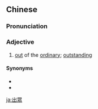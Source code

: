 {{also|出众}}
==Chinese==
{{zh-forms|s=出众}}

===Pronunciation===
{{zh-pron
|m=chūzhòng
|c=ceot1 zung3
|h=pfs=chhut-chung
|mn=chhut-chèng/chhut-chiòng
|cat=a
}}

===Adjective===
{{zh-adj}}

# [[out]] of the [[ordinary]]; [[outstanding]]

====Synonyms====
* {{zh-l|非凡}}
* {{zh-l|了不起|tr=liǎobuqǐ}}

[[ja:出眾]]